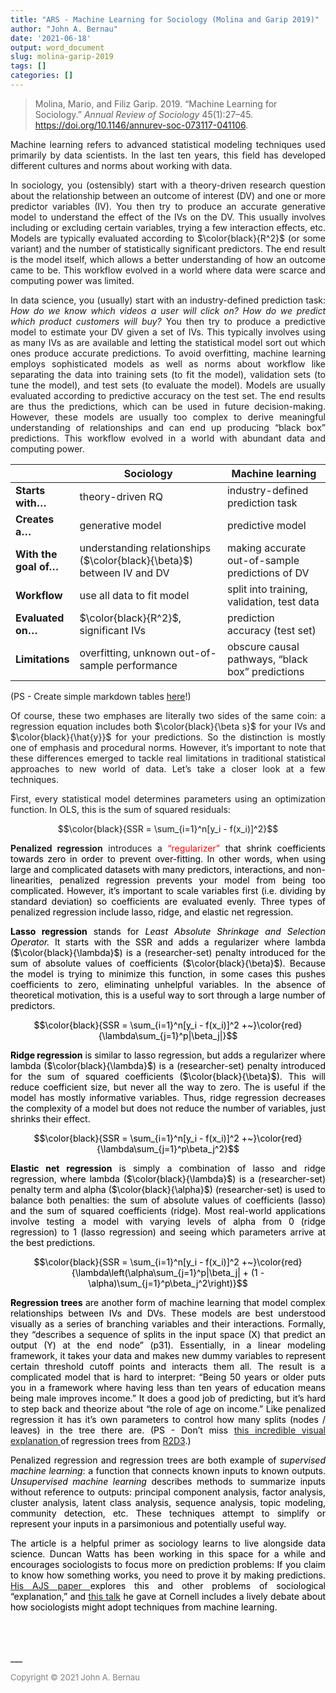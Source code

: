 ```yaml
---
title: "ARS - Machine Learning for Sociology (Molina and Garip 2019)"
author: "John A. Bernau"
date: '2021-06-18'
output: word_document
slug: molina-garip-2019
tags: []
categories: []
---
```


> Molina, Mario, and Filiz Garip. 2019. “Machine Learning for Sociology.” *Annual Review of Sociology* 45(1):27–45. <a href = https://doi.org/10.1146/annurev-soc-073117-041106 target = _blank>https://doi.org/10.1146/annurev-soc-073117-041106</a>.

<div align = "justify">
Machine learning refers to advanced statistical modeling techniques used primarily by data scientists. In the last ten years, this field has developed different cultures and norms about working with data.

In sociology, you (ostensibly) start with a theory-driven research question about the relationship between an outcome of interest (DV) and one or more predictor variables (IV). You then try to produce an accurate generative model to understand the effect of the IVs on the DV. This usually involves including or excluding certain variables, trying a few interaction effects, etc. Models are typically evaluated according to $\color{black}{R^2}$ (or some variant) and the number of statistically significant predictors. The end result is the model itself, which allows a better understanding of how an outcome came to be. This workflow evolved in a world where data were scarce and computing power was limited. 

In data science, you (usually) start with an industry-defined prediction task: *How do we know which videos a user will click on? How do we predict which product customers will buy?* You then try to produce a predictive model to estimate your DV given a set of IVs. This typically involves using as many IVs as are available and letting the statistical model sort out which ones produce accurate predictions. To avoid overfitting, machine learning employs sophisticated models as well as norms about workflow like separating the data into training sets (to fit the model), validation sets (to tune the model), and test sets (to evaluate the model). Models are usually evaluated according to predictive accuracy on the test set. The end results are thus the predictions, which can be used in future decision-making. However, these models are usually too complex to derive meaningful understanding of relationships and can end up producing "black box" predictions. This workflow evolved in a world with abundant data and computing power.

<div align = "left">
|                         | **Sociology**                                                              | **Machine learning**                                 |
|-------------------------|----------------------------------------------------------------------------|------------------------------------------------------|
| **Starts with...**      |     theory-driven RQ                                                       |     industry-defined prediction task                 |
| **Creates a...**        |     generative model                                                       |     predictive model                                 |
| **With the goal of...** |     understanding relationships ($\color{black}{\beta}$) between IV and DV   |     making accurate out-of-sample predictions of DV  |
| **Workflow**            |     use all data to fit model                                              |     split into training, validation, test data       |
| **Evaluated on...**     | $\color{black}{R^2}$, significant IVs                                      |     prediction accuracy (test set)                   |
| **Limitations**         |     overfitting, unknown out-of-sample performance                         |     obscure causal pathways, "black box" predictions |

(PS - Create simple markdown tables <a href = https://www.tablesgenerator.com/markdown_tables target = _blank>here</a>!)

<div align = "justify">
Of course, these two emphases are literally two sides of the same coin: a regression equation includes both $\color{black}{\beta s}$ for your IVs and $\color{black}{\hat{y}}$ for your predictions. So the distinction is mostly one of emphasis and procedural norms. However, it's important to note that these differences emerged to tackle real limitations in traditional statistical approaches to new world of data. Let's take a closer look at a few techniques.

First, every statistical model determines parameters using an optimization function. In OLS, this is the sum of squared residuals: 

$$\color{black}{SSR = \sum_{i=1}^n[y_i - f(x_i)]^2}$$

**Penalized regression** introduces a <font color = "red">"regularizer"<font color = "black"> that shrink coefficients towards zero in order to prevent over-fitting. In other words, when using large and complicated datasets with many predictors, interactions, and non-linearities, penalized regression prevents your model from being too complicated. However, it's important to scale variables first (i.e. dividing by standard deviation) so coefficients are evaluated evenly. Three types of penalized regression include lasso, ridge, and elastic net regression.

**Lasso regression** stands for *Least Absolute Shrinkage and Selection Operator.* It starts with the SSR and adds a regularizer where lambda ($\color{black}{\lambda}$) is a (researcher-set) penalty introduced for the sum of absolute values of coefficients ($\color{black}{\beta}$). Because the model is trying to minimize this function, in some cases this pushes coefficients to zero, eliminating unhelpful variables. In the absence of theoretical motivation, this is a useful way to sort through a large number of predictors.

$$\color{black}{SSR = \sum_{i=1}^n[y_i - f(x_i)]^2 +~}\color{red}{\lambda\sum_{j=1}^p|\beta_j|}$$

**Ridge regression** is similar to lasso regression, but adds a regularizer where lambda ($\color{black}{\lambda}$) is a (researcher-set) penalty introduced for the sum of squared coefficients ($\color{black}{\beta}$). This will reduce coefficient size, but never all the way to zero. The is useful if the model has mostly informative variables. Thus, ridge regression decreases the complexity of a model but does not reduce the number of variables, just shrinks their effect. 

$$\color{black}{SSR = \sum_{i=1}^n[y_i - f(x_i)]^2 +~}\color{red}{\lambda\sum_{j=1}^p\beta_j^2}$$

**Elastic net regression** is simply a combination of lasso and ridge regression, where lambda ($\color{black}{\lambda}$) is a (researcher-set) penalty term and alpha ($\color{black}{\alpha}$) (researcher-set) is used to balance both penalties: the sum of absolute values of coefficients (lasso) and the sum of squared coefficients (ridge). Most real-world applications involve testing a model with varying levels of alpha from 0 (ridge regression) to 1 (lasso regression) and seeing which parameters arrive at the best predictions. 

$$\color{black}{SSR = \sum_{i=1}^n[y_i - f(x_i)]^2 +~}\color{red}{\lambda\left(\alpha\sum_{j=1}^p|\beta_j| + (1 - \alpha)\sum_{j=1}^p\beta_j^2\right)}$$

**Regression trees** are another form of machine learning that model complex relationships between IVs and DVs. These models are best understood visually as a series of branching variables and their interactions. Formally, they "describes a sequence of splits in the input space (X) that predict an output (Y) at the end node" (p31). Essentially, in a linear modeling framework, it takes your data and makes new dummy variables to represent certain threshold cutoff points and interacts them all. The result is a complicated model that is hard to interpret: "Being 50 years or older puts you in a framework where having less than ten years of education means being male improves income." It does a good job of predicting, but it's hard to step back and theorize about "the role of age on income." Like penalized regression it has it's own parameters to control how many splits (nodes / leaves) in the tree there are. (PS - Don't miss <a href=http://www.r2d3.us/visual-intro-to-machine-learning-part-1/ target = _blank>this incredible visual explanation </a>of regression trees from <a href=http://www.r2d3.us/ target = _blank>R2D3</a>.)

Penalized regression and regression trees are both example of *supervised machine learning*: a function that connects known inputs to known outputs. *Unsupervised machine learning* describes methods to summarize inputs without reference to outputs: principal component analysis, factor analysis, cluster analysis, latent class analysis, sequence analysis, topic modeling, community detection, etc. These techniques attempt to simplify or represent your inputs in a parsimonious and potentially useful way. 

The article is a helpful primer as sociology learns to live alongside data science. Duncan Watts has been working in this space for a while and encourages sociologists to focus more on prediction problems: If you claim to know how something works, you need to prove it by making predictions. <a href=https://doi.org/10.1086/678271 target = _blank>His AJS paper </a> explores this and other problems of sociological "explanation," and <a href = https://www.youtube.com/watch?v=0O6COXI0cx8 target = _blank>this talk</a> he gave at Cornell includes a lively debate about how sociologists might adopt techniques from machine learning.

<br>
<br>
<br>
___

<font color = "gray" size="2">Copyright &copy; 2021 John A. Bernau</font>
